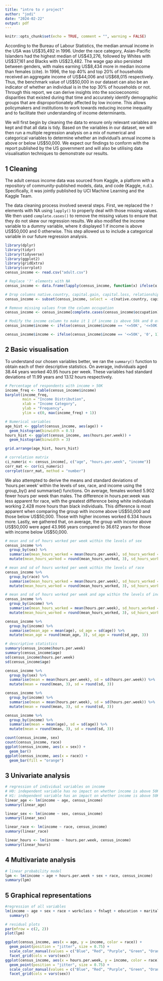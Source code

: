 ```yaml
---
title: "intro to r project"
author: "jodi"
date: "2024-02-22"
output: pdf
---
```


```r
knitr::opts_chunk$set(echo = TRUE, comment = "", warning = FALSE)
```

According to the Bureau of Labour Statistics, the median annual income in the USA was US$35,492 in 1996. Under the race category, Asian-Pacific Islanders had the highest median of US$43,276, followed by Whites with US$37,161 and Blacks with US$23,482. The wage gap also persisted between genders, with males earning US$8,434 more in median income than females (cite). In 1996, the top 40% and top 20% of households received an aggregate income of US$44,006 and US$68,015 respectively. Thus, the benchmark value of US$50,000 in our dataset can also be an indicator of whether an individual is in the top 30% of households or not. Through this report, we can derive insights into the socioeconomic disparities that existed during that time and accurately identify demographic groups that are disproportionately affected by low income. This allows policymakers and institutions to work towards reducing income inequality and to facilitate their understanding of income determinants. 

We will first begin by cleaning the data to ensure only relevant variables are kept and that all data is tidy. Based on the variables in our dataset, we will then run a multiple regression analysis on a mix of numerical and categorical variables to determine whether an individual’s annual income is above or below US$50,000. We expect our findings to conform with the report published by the US government and will also be utilising data visualisation techniques to demonstrate our results.

## 1 Cleaning

The adult census income data was sourced from Kaggle, a platform with a repository of community-published models, data, and code (Kaggle, n.d.). Specifically, it was jointly published by UCI Machine Learning and the Kaggle Team.

The data cleaning process involved several steps. First, we replaced the `?` elements with NA using `lapply()` to properly deal with those missing values. We then used `complete.cases()` to remove the missing values to ensure that they do not skew our regression results. We also modified the income variable to a dummy variable, where it displayed 1 if income is above US$50,000 and 0 otherwise. This step allowed us to include a categorical variable in our future regression analysis.  

```r
library(dplyr)
library(tidyr)
library(tidyverse)
library(ggplot2)
library(gridExtra)
library(corrplot)
census_income <- read.csv("adult.csv")
```

```r
# Replace '?' elements with NA
census_income <- data.frame(lapply(census_income, function(x) ifelse(x == '?', NA, x)))

# Drop columns native.country, capital.gain, capital.loss, relationship, and education.num
census_income <- subset(census_income, select = -c(native.country, capital.gain, capital.loss, relationship, education.num))

# Remove missing values from the column occupation
census_income <- census_income[complete.cases(census_income$occupation), ]

# Modify the income column to make it 1 if income is above 50k and 0 otherwise
census_income$income <- ifelse(census_income$income == '<=50K', '<=50K', '>50K')

census_income$income <- ifelse(census_income$income == '<=50K', '0', 1)
```

## 2 Basic visualisation

To understand our chosen variables better, we ran the `summary()` function to obtain each of their descriptive statistics. On average, individuals aged 38.44 years worked 40.95 hours per week. These variables had standard deviations of 11.99 years and 13.12 hours respectively.

```r
# Percentage of respondents with income > 50K
income_freq <- table(census_income$income)
barplot(income_freq, 
        main = "Income Distribution", 
        xlab = "Income Category", 
        ylab = "Frequency", 
        ylim = c(0, max(income_freq) + 1))
```
```r
# Numerical variables
age_hist <- ggplot(census_income, aes(age)) +
  geom_histogram(binwidth = 0.5)
hours_hist <- ggplot(census_income, aes(hours.per.week)) +
  geom_histogram(binwidth = 3)

grid.arrange(age_hist, hours_hist)
```

```r
# correlation matrix
ci_numeric <- census_income[, c("age", "hours.per.week", "income")]
corr_mat <- cor(ci_numeric)
corrplot(corr_mat, method = "number")
```

We also attempted to derive the means and standard deviations of ‘hours.per.week’ within the levels of sex, race, and income using the group_by() and summarise() functions. On average, females worked 5.902 fewer hours per week than males. The difference in hours.per.week was less apparent for race, with the greatest difference being white individuals working 2.428 more hours than black individuals. This difference is most apparent when comparing the group with income above US$50,000 and those below US$50,000. Those with higher incomes worked 6.334 hours more. Lastly, we gathered that, on average, the group with income above US$50,000 were aged 43.966 years compared to 36.612 years for those with income below US$50,000.

```r
# mean and sd of hours worked per week within the levels of sex
census_income %>%
  group_by(sex) %>%
  summarise(mean_hours_worked = mean(hours.per.week), sd_hours_worked = sd(hours.per.week)) %>%
  mutate(mean_hours_worked = round(mean_hours_worked, 3), sd_hours_worked = round(sd_hours_worked, 3))

# mean and sd of hours worked per week within the levels of race
census_income %>%
  group_by(race) %>%
  summarise(mean_hours_worked = mean(hours.per.week), sd_hours_worked = sd(hours.per.week)) %>%
  mutate(mean_hours_worked = round(mean_hours_worked, 3), sd_hours_worked = round(sd_hours_worked, 3))

# mean and sd of hours worked per week and age within the levels of income
census_income %>%
  group_by(income) %>%
  summarise(mean_hours_worked = mean(hours.per.week), sd_hours_worked = sd(hours.per.week)) %>%
  mutate(mean_hours_worked = round(mean_hours_worked, 3), sd_hours_worked = round(sd_hours_worked, 3))

census_income %>%
  group_by(income) %>%
  summarise(mean_age = mean(age), sd_age = sd(age)) %>%
  mutate(mean_age = round(mean_age, 3), sd_age = round(sd_age, 3))
```

```r
# descriptive statistics
summary(census_income$hours.per.week)
summary(census_income$age)
sd(census_income$hours.per.week)
sd(census_income$age)

census_income %>%
  group_by(sex) %>%
  summarise(mean = mean(hours.per.week), sd = sd(hours.per.week)) %>%
  mutate(mean = round(mean, 3), sd = round(sd, 3))

census_income %>%
  group_by(income) %>%
  summarise(mean = mean(hours.per.week), sd = sd(hours.per.week)) %>%
  mutate(mean = round(mean, 3), sd = round(sd, 3))

census_income %>%
  group_by(income) %>%
  summarise(mean = mean(age), sd = sd(age)) %>%
  mutate(mean = round(mean, 3), sd = round(sd, 3))

count(census_income, sex)
count(census_income, race)
ggplot(census_income, aes(x = sex)) +
  geom_bar() 
ggplot(census_income, aes(x = race)) +
  geom_bar(fill = "orange")

```


## 3 Univariate analysis

```r
# regression of individual variables on income
# H0: independent variable has no impact on whether income is above 50K
# H1: independent variable has an impact on whether income is above 50K
linear_age <- lm(income ~ age, census_income)
summary(linear_age)
```

```r
linear_sex <- lm(income ~ sex, census_income)
summary(linear_sex)
```

```r
linear_race <- lm(income ~ race, census_income)
summary(linear_race)
```

```r
linear_hours <- lm(income ~ hours.per.week, census_income)
summary(linear_hours)
```

## 4 Multivariate analysis

```r
# linear probability model
lpm <- lm(income ~ age + hours.per.week + sex + race, census_income)
summary(lpm)

```

## 5 Graphical representations

```r
#regression of all variables
lm(income ~ age + sex + race + workclass + fnlwgt + education + marital.status + occupation + hours.per.week, census_income) %>%
  summary()
```

```r
# residual plots
par(mfrow = c(2, 2))
plot(lpm)
```

```r
ggplot(census_income, aes(x = age, y = income, color = race)) +
  geom_point(position = "jitter", size = 0.75) + 
  scale_color_manual(values = c("Blue", "Red", "Purple", "Green", "Orange")) +
  facet_grid(cols = vars(sex))
ggplot(census_income, aes(x = hours.per.week, y = income, color = race)) +
  geom_point(position = "jitter", size = 0.75) + 
  scale_color_manual(values = c("Blue", "Red", "Purple", "Green", "Orange")) +
  facet_grid(cols = vars(sex))
```
